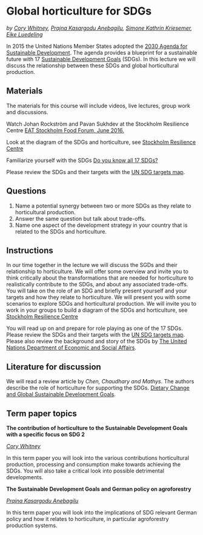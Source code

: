 # Global horticulture for SDGs {#SDGs}
*by [Cory Whitney](http://www.hortibonn.de/author/dr.-cory-whitney/), [Prajna Kasargodu Anebagilu](https://www.gartenbauwissenschaft.uni-bonn.de/author/dr.-prajna-kasargodu-anebagilu/), [Simone Kathrin Kriesemer](https://www.gartenbauwissenschaft.uni-bonn.de/author/dr.-simone-kathrin-kriesemer/), [Eike Luedeling](http://www.hortibonn.de/author/prof.-dr.-eike-luedeling/)*

In 2015 the United Nations Member States adopted the [2030 Agenda for Sustainable Development](https://sdgs.un.org/2030agenda). The agenda provides a blueprint for a sustainable future with 17 [Sustainable Development Goals](https://sdgs.un.org/goals) (SDGs). In this lecture we will discuss the relationship between these SDGs and global horticultural production.

## Materials

The materials for this course will include videos, live lectures, group work and discussions. 

Watch Johan Rockström and Pavan Sukhdev at the Stockholm Resilience Centre [EAT Stockholm Food Forum, June 2016.](https://youtu.be/tah8QlhQLeQ)

Look at the diagram of the SDGs and horticulture, see [Stockholm Resilience Centre](https://www.stockholmresilience.org/research/research-news/2016-06-14-the-sdgs-wedding-cake.html)

Familiarize yourself with the SDGs [Do you know all 17 SDGs?](https://youtu.be/0XTBYMfZyrM)

Please review the SDGs and their targets with the [UN SDG targets map](https://maps.kontextlab.com/client/unitednations/158). 

## Questions

1. Name a potential synergy between two or more SDGs as they relate to horticultural production.
1. Answer the same question but talk about trade-offs.
1. Name one aspect of the development strategy in your country that is related to the SDGs and horticulture.


## Instructions

In our time together in the lecture we will discuss the SGDs and their relationship to horticulture. We will offer some overview and invite you to think critically about the transformations that are needed for horticulture to realistically contribute to the SDGs, and about any associated trade-offs. You will take on the role of an SDG and briefly present yourself and your targets and how they relate to horticulture. We will present you with some scenarios to explore SDGs and horticultural production. We will invite you to work in your groups to build a diagram of the SDGs and horticulture, see [Stockholm Resilience Centre](https://www.stockholmresilience.org/research/research-news/2016-06-14-the-sdgs-wedding-cake.html)

You will read up on and prepare for role playing as one of the 17 SDGs. Please review the SDGs and their targets with the [UN SDG targets map](https://maps.kontextlab.com/client/unitednations/158). Please also review the background and story of the SDGs by [The United Nations Department of Economic and Social Affairs](https://sdgs.un.org/goals). 

## Literature for discussion

We will read a review article by *Chen, Chaudhary and Mathys*. The authors describe the role of horticulture for supporting the SDGs. [Dietary Change and Global Sustainable Development Goals](https://www.frontiersin.org/journals/sustainable-food-systems/articles/10.3389/fsufs.2022.771041/full). 

## Term paper topics

**The contribution of horticulture to the Sustainable Development Goals with a specific focus on SDG 2**

*[Cory Whitney](http://www.hortibonn.de/author/dr.-cory-whitney/)*

In this term paper you will look into the various contributions horticultural production, processing and consumption make towards achieving the SDGs. You will also take a critical look into possible detrimental developments.

**The Sustainable Development Goals and German policy on agroforestry**

*[Prajna Kasargodu Anebagilu](https://www.gartenbauwissenschaft.uni-bonn.de/author/dr.-prajna-kasargodu-anebagilu/)*

In this term paper you will look into the implications of SDG relevant German policy and how it relates to horticulture, in particular agroforestry production systems. 
